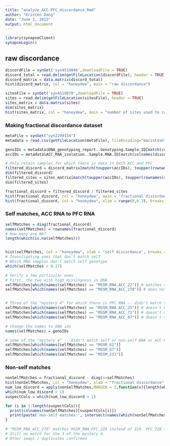 ```yaml
---
title: "analyze_ACC-PFC_discordance.Rmd"
author: "Kristen Dang"
date: "June 1, 2015"
output: html_document
---
```


```r
library(synapseClient)
synapseLogin()
```

## raw discordance
```r
discordFile = synGet('syn4519846',downloadFile = TRUE)
discord_total = read.delim(getFileLocation(discordFile), header = TRUE)
discord_matrix = data.matrix(discord_total)
hist(discord_matrix, col = "honeydew", main = "raw discordance")

```


```r
sitesFile = synGet('syn4519870',downloadFile = TRUE)
sites = read.delim(getFileLocation(sitesFile), header = TRUE)
sites_matrix = data.matrix(sites)
dim(sites_matrix)
hist(sites_matrix, col = "honeydew", main = "number of sites used to calculate")
```


### Making fractional discordance dataset
```r
metaFile = synGet("syn2299154")
metadata = read.csv(getFileLocation(metaFile), fileEncoding="macintosh")

genoIDs = metadata$DNA_genotyping_report..Genotyping.Sample_ID[match(colnames(discord_matrix), metadata$DLPFC_RNA_isolation..Sample.RNA.ID)]
accIDs = metadata$ACC_RNA_isolation..Sample.RNA.ID[match(colnames(discord_matrix), metadata$DLPFC_RNA_isolation..Sample.RNA.ID)]

# Only retain samples for which there is data in both ACC and PFC
filtered_discord = discord_matrix[match(toupper(accIDs), toupper(rownames(discord_matrix))),]
dim(filtered_discord)
filtered_sites = sites_matrix[match(toupper(accIDs), toupper(rownames(sites_matrix))),]
dim(filtered_sites)

fractional_discord = filtered_discord / filtered_sites
hist(fractional_discord, col = "honeydew", main = "fractional discordance")
hist(fractional_discord, col = "honeydew", xlim = range(0,0.3), breaks = 200, ylim = range(0,200), main = "discordance -- lower tail ")
```


### Self matches, ACC RNA to PFC RNA
```r
selfMatches = diag(fractional_discord)
names(selfMatches) = rownames(fractional_discord)
# How many are NA?
length(which(is.na(selfMatches)))


hist(selfMatches, col = "honeydew", xlab = "self discordance", breaks = 40)
# Investigating ones that don't match self
# Which RNA samples don't match self genotype
which(selfMatches > 0.17)

# Verify a few particular ones
# First, the two with high missingness in DNA
selfMatches[which(names(selfMatches) == "MSSM_RNA_ACC_22")] # matches self
selfMatches[which(names(selfMatches) == "MSSM_RNA_ACC_270")] # does not match self


# Three of the "mystery 4" for which there is PFC RNA -- didn't match self or non-self DNA or ACC RNA
selfMatches[which(names(selfMatches) == "MSSM_RNA_ACC_25")] # doesn't match self
selfMatches[which(names(selfMatches) == "MSSM_RNA_ACC_71")] # doesn't match self
selfMatches[which(names(selfMatches) == "MSSM_RNA_ACC_87")] # doesn't match self

# Change the names to DNA ids
names(selfMatches) = genoIDs

# some of the "mystery 4" -- didn't match self or non-self DNA or ACC RNA
selfMatches[which(names(selfMatches) == "MSSM_62")]
selfMatches[which(names(selfMatches) == "MSSM_67")]
selfMatches[which(names(selfMatches) == "MSSM_231")]
```



### Non-self matches
```r
nonSelfMatches = fractional_discord - diag(x=selfMatches)
hist(nonSelfMatches, col = "honeydew", xlab = "fractional discordance", breaks = 50, ylim = range(0,40))
num_low_discord = apply(nonSelfMatches,MARGIN = 2,function(x){length(which(x < 0.2))})
which(num_low_discord > 1)
suspectCols = which(num_low_discord > 1)

for (i in 1:length(suspectCols)){
  print(colnames(nonSelfMatches)[suspectCols[i]])
  print(paste('non-self matches:', intersect(names(which(nonSelfMatches[,suspectCols[i]] < 0.2)), names(which(nonSelfMatches[,suspectCols[i]] > 0))), sep = ' '))  
}

# "MSSM_RNA_ACC_270" matches MSSM_RNA_PFC_228 instead of 224. PFC_228 should match ACC_217
# Still no match for the 3 of the mystery 4.
# Other swaps / duplicates confirmed

```

